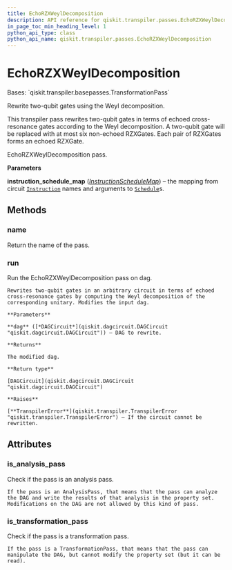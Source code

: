 ```yaml
---
title: EchoRZXWeylDecomposition
description: API reference for qiskit.transpiler.passes.EchoRZXWeylDecomposition
in_page_toc_min_heading_level: 1
python_api_type: class
python_api_name: qiskit.transpiler.passes.EchoRZXWeylDecomposition
---
```


# EchoRZXWeylDecomposition

<Class id="qiskit.transpiler.passes.EchoRZXWeylDecomposition" isDedicatedPage={true} github="https://github.com/qiskit/qiskit/tree/stable/0.19/qiskit/transpiler/passes/optimization/echo_rzx_weyl_decomposition.py" signature="EchoRZXWeylDecomposition(*args, **kwargs)">
  Bases: `qiskit.transpiler.basepasses.TransformationPass`

  Rewrite two-qubit gates using the Weyl decomposition.

  This transpiler pass rewrites two-qubit gates in terms of echoed cross-resonance gates according to the Weyl decomposition. A two-qubit gate will be replaced with at most six non-echoed RZXGates. Each pair of RZXGates forms an echoed RZXGate.

  EchoRZXWeylDecomposition pass.

  **Parameters**

  **instruction\_schedule\_map** ([*InstructionScheduleMap*](qiskit.pulse.InstructionScheduleMap "qiskit.pulse.InstructionScheduleMap")) – the mapping from circuit [`Instruction`](qiskit.circuit.Instruction "qiskit.circuit.Instruction") names and arguments to [`Schedule`](qiskit.pulse.Schedule "qiskit.pulse.Schedule")s.

  ## Methods

  ### name

  <Function id="qiskit.transpiler.passes.EchoRZXWeylDecomposition.name" signature="EchoRZXWeylDecomposition.name()">
    Return the name of the pass.
  </Function>

  ### run

  <Function id="qiskit.transpiler.passes.EchoRZXWeylDecomposition.run" signature="EchoRZXWeylDecomposition.run(dag)">
    Run the EchoRZXWeylDecomposition pass on dag.

    Rewrites two-qubit gates in an arbitrary circuit in terms of echoed cross-resonance gates by computing the Weyl decomposition of the corresponding unitary. Modifies the input dag.

    **Parameters**

    **dag** ([*DAGCircuit*](qiskit.dagcircuit.DAGCircuit "qiskit.dagcircuit.DAGCircuit")) – DAG to rewrite.

    **Returns**

    The modified dag.

    **Return type**

    [DAGCircuit](qiskit.dagcircuit.DAGCircuit "qiskit.dagcircuit.DAGCircuit")

    **Raises**

    [**TranspilerError**](qiskit.transpiler.TranspilerError "qiskit.transpiler.TranspilerError") – If the circuit cannot be rewritten.
  </Function>

  ## Attributes

  ### is\_analysis\_pass

  <Attribute id="qiskit.transpiler.passes.EchoRZXWeylDecomposition.is_analysis_pass">
    Check if the pass is an analysis pass.

    If the pass is an AnalysisPass, that means that the pass can analyze the DAG and write the results of that analysis in the property set. Modifications on the DAG are not allowed by this kind of pass.
  </Attribute>

  ### is\_transformation\_pass

  <Attribute id="qiskit.transpiler.passes.EchoRZXWeylDecomposition.is_transformation_pass">
    Check if the pass is a transformation pass.

    If the pass is a TransformationPass, that means that the pass can manipulate the DAG, but cannot modify the property set (but it can be read).
  </Attribute>
</Class>

